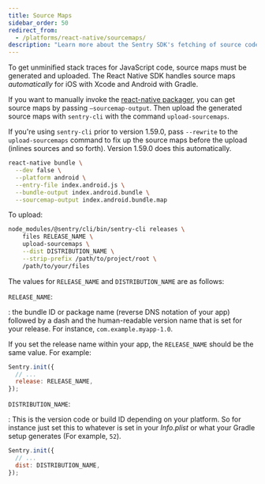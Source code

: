 ```yaml
---
title: Source Maps
sidebar_order: 50
redirect_from:
  - /platforms/react-native/sourcemaps/
description: "Learn more about the Sentry SDK's fetching of source code for alternate platforms."
---
```


To get unminified stack traces for JavaScript code, source maps must be generated and uploaded. The React Native SDK handles source maps *automatically* for iOS with Xcode and Android with Gradle.

If you want to manually invoke the [react-native packager](https://github.com/facebook/metro), you can get source maps by passing `–sourcemap-output`. Then upload the generated source maps with `sentry-cli` with the command `upload-sourcemaps`.

<Note>

If you're using `sentry-cli` prior to version 1.59.0, pass `--rewrite` to the `upload-sourcemaps` command to fix up the source maps before the upload (inlines sources and so forth). Version 1.59.0 does this automatically.

</Note>

```bash
react-native bundle \
  --dev false \
  --platform android \
  --entry-file index.android.js \
  --bundle-output index.android.bundle \
  --sourcemap-output index.android.bundle.map
```

To upload:

```bash
node_modules/@sentry/cli/bin/sentry-cli releases \
    files RELEASE_NAME \
    upload-sourcemaps \
    --dist DISTRIBUTION_NAME \
    --strip-prefix /path/to/project/root \
    /path/to/your/files
```

The values for `RELEASE_NAME` and `DISTRIBUTION_NAME` are as follows:

`RELEASE_NAME`:

: the bundle ID or package name (reverse DNS notation of your app) followed by a dash and the human-readable version name that
is set for your release. For instance, `com.example.myapp-1.0`.

If you set the release name within your app, the `RELEASE_NAME` should be the same value. For example:

```js
Sentry.init({
  // ...
  release: RELEASE_NAME,
});
```

`DISTRIBUTION_NAME`:

: This is the version code or build ID depending on your platform. So for instance just set this to whatever is set in your _Info.plist_ or what your Gradle setup generates (For example, `52`).

```js
Sentry.init({
  // ...
  dist: DISTRIBUTION_NAME,
});
```
